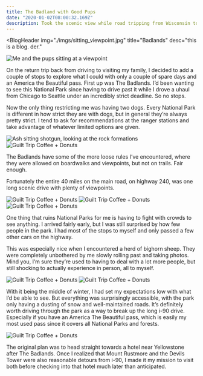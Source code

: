 ```yaml
---
title: The Badland with Good Pups
date: "2020-01-02T08:00:32.169Z"
description: Took the scenic view while road tripping from Wisconsin to Washington
---
```


<BlogHeader
  img="./imgs/sitting_viewpoint.jpg"
  title="Badlands"
  desc="this is a blog. der."
></BlogHeader>

![Me and the pups sitting at a viewpoint](./imgs/sitting_viewpoint.jpg)

On the return trip back from driving to visiting my family, I decided to add a couple of stops to explore what I could with only a couple of spare days and an America the Beautiful pass. First up was The Badlands. I’d been wanting to see this National Park since having to drive past it while I drove a uhaul from Chicago to Seattle under an incredibly strict deadline. So no stops.

Now the only thing restricting me was having two dogs. Every National Park is different in how strict they are with dogs, but in general they’re always pretty strict. I tend to ask for recommendations at the ranger stations and take advantage of whatever limited options are given.

![Ash sitting shotgun, looking at the rock formations](./imgs/ash_car.jpg)
![Guilt Trip Coffee + Donuts](./imgs/ember_viewpoint.jpg)

The Badlands have some of the more loose rules I’ve encountered, where they were allowed on boardwalks and viewpoints, but not on trails. Fair enough.

Fortunately the entire 40 miles on the main road, on highway 240, was one long scenic drive with plenty of viewpoints.

![Guilt Trip Coffee + Donuts](./imgs/bighorn_solo.jpg)
![Guilt Trip Coffee + Donuts](./imgs/bighorn_group.jpg)
![Guilt Trip Coffee + Donuts](./imgs/bighorn_ember.jpg)

One thing that ruins National Parks for me is having to fight with crowds to see anything. I arrived fairly early, but I was still surprised by how few people in the park. I had most of the stops to myself and only passed a few other cars on the highway.


This was especially nice when I encountered a herd of bighorn sheep. They were completely unbothered by me slowly rolling past and taking photos. Mind you, I’m sure they’re used to having to deal with a lot more people, but still shocking to actually experience in person, all to myself.

![Guilt Trip Coffee + Donuts](./imgs/amb_pass.jpg)
![Guilt Trip Coffee + Donuts](./imgs/viewpoint.jpg)

With it being the middle of winter, I had set my expectations low with what I’d be able to see. But everything was surprisingly accessible, with the park only having a dusting of snow and well-maintained roads. It’s definitely worth driving through the park as a way to break up the long i-90 drive. Especially if you have an America The Beautiful pass, which is easily my most used pass since it covers all National Parks and forests.

![Guilt Trip Coffee + Donuts](./imgs/group.jpg)

The original plan was to head straight towards a hotel near Yellowstone after The Badlands. Once I realized that Mount Rustmore and the Devils Tower were also reasonable detours from i-90, I made it my mission to visit both before checking into that hotel much later than anticipated.
